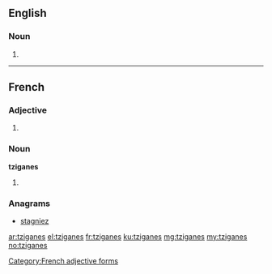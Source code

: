 ==English==

===Noun===
{{head|en}}

# {{plural of|tzigane}}

----
==French==

===Adjective===
{{head|fr}} {{m-p|f-p}}

# {{form of|plural|tzigane|lang=fr}}

[[Category:French adjective forms]]

===Noun===
'''tziganes''' {{m-p|f-p}}

# {{plural of|tzigane|lang=fr}}

===Anagrams===
* [[stagniez#French|stagniez]]

[[ar:tziganes]]
[[el:tziganes]]
[[fr:tziganes]]
[[ku:tziganes]]
[[mg:tziganes]]
[[my:tziganes]]
[[no:tziganes]]